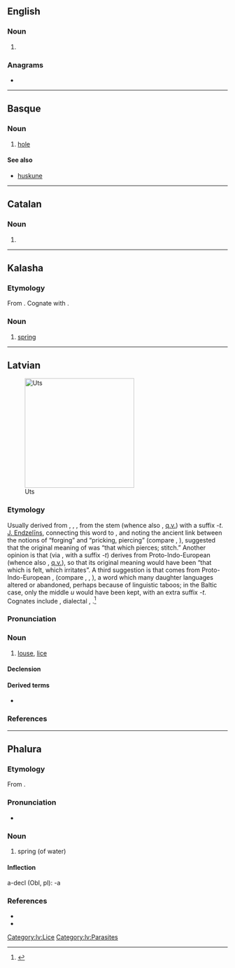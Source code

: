 {{also|üts'|üts}}
==English==

===Noun===
{{head|en|noun form}}

# {{plural of|en|ut}}

===Anagrams===
* {{anagrams|en|a=stu|SUT|Stu|Tsu|UST|ust}}

----

==Basque==

===Noun===
{{eu-noun}}

# [[hole]]

====See also====
* [[huskune]]

----

==Catalan==

===Noun===
{{head|ca|noun form}}

# {{plural of|ca|ut}}

----

==Kalasha==

===Etymology===
From {{inh|kls|sa|उत्स}}. Cognate with {{cog|khw|اُڅ|tr=uts}}.

===Noun===
{{head|kls|noun}}

# [[spring]] {{gloss|water source}}

----

==Latvian==
[[File:Louse (PSF).png|thumb|250px|Uts]]

===Etymology===
Usually derived from {{der|lv|ine-pro|*wēt-}}, {{m|ine-pro|*wet-}}, {{m|ine-pro|*ut-}}, from the stem {{m|ine-pro|*wē-||to blow}} (whence also {{cog|la|-}} {{m|lv|vējš||wind}}, [[q.v.]]) with a suffix ''-t''. [[w:lv:Jānis Endzelīns|J. Endzelīns]], connecting this word to {{cog|prg|wutris||blacksmith}}, and noting the ancient link between the notions of “forging” and “pricking, piercing” (compare {{cog|lv|kalt||to forge}}, {{cog|ru|коло́ть||to pierce}}), suggested that the original meaning of {{m|lv|uts}} was “that which pierces; stitch.” Another opinion is that {{m|lv|uts}} (via {{m|ine-pro|*wet-}}, with a suffix ''-t'') derives from Proto-Indo-European {{m|ine-pro|*eu-||to feel}} (whence also {{cog|lv|just||to
feel}}, [[q.v.]]), so that its original meaning would have been “that which is felt, which irritates”. A third suggestion is that {{m|lv|uts}} comes from Proto-Indo-European {{m|ine-pro|*lus-}}, {{m|ine-pro|*luH-||louse}} (compare {{cog|lt|liũlė}}, {{cog|de|Laus}}, {{cog|en|louse}}), a word which many daughter languages altered or abandoned, perhaps because of linguistic taboos; in the Baltic case, only the middle ''u'' would have been kept, with an extra suffix ''-t''. Cognates include {{cog|lt|utėlė̃}}, dialectal {{m|lt|utė̃}}, {{m|lt|utìs}}.<ref>{{R:lv:LEV}}</ref>

===Pronunciation===
{{rfap|lv}}

===Noun===
{{lv-noun|f|6th}}

# [[louse]], [[lice]] {{gloss|many [[species]] of [[small]] [[insect]] [[parasite]]s, all in the order [[Psocodea]]}}
#: {{ux|lv|galvas, drēbju '''uts'''|head, clothes '''lice'''|inline=1}}
#: {{ux|lv|kaunuma '''uts'''|pubic '''lice'''|inline=1}}
#: {{ux|lv|'''utu''' ķemme|'''lice''' comb (for removing lice)|inline=1}}

====Declension====
{{lv-decl-noun|u|s|6th||t|t|extrawidth=-60}}

====Derived terms====
* {{l|lv|utains}}

===References===
<references />

[[Category:lv:Lice]]
[[Category:lv:Parasites]]

----

==Phalura==

===Etymology===
From {{inh|phl|sa|उत्स||spring of water (masc)}}.

===Pronunciation===
* {{IPA|phl|/uts/}}

===Noun===
{{head|phl|noun|g=m|Perso-Arabic spelling|اُڅ}}

# spring (of water)

====Inflection====
a-decl (Obl, pl): -a

===References===
* {{R:phl:Liljegren:Vocab}}
* {{R:CDIAL|2=1869}}